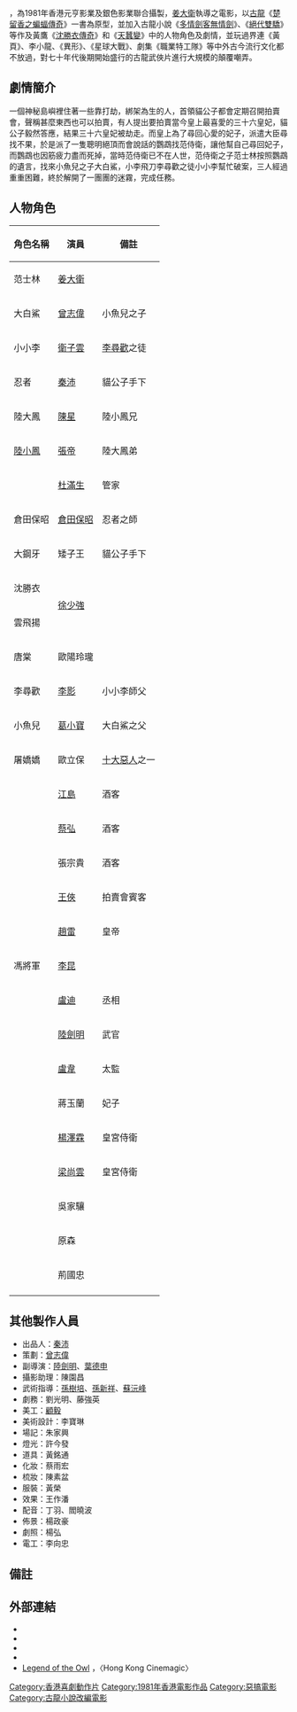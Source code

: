 {{Infobox Film
| name               = 貓頭鷹
| original_name      = ''{{lang|en|Legend of the Owl}}''
| image              = Legend of the Owl movie poster 1981.jpg
| caption            = 
| director           = [[姜大衛|姜大衛]]
| producer           = [[黎應就|黎應就]]
| producer_2         = 葉海青
| writer             = [[爾冬陞|爾小寶]] <br> [[陸劍明|陸劍明]]
| starring           = [[姜大衛|姜大衛]] <br> [[曾志偉|曾志偉]] <br> [[衛子雲|衛子雲]]
| production_supervisor = [[曾志偉|曾志偉]]
| music              = [[陳勳奇|陳勳奇]]
| cinematography     = [[羅雲城|羅雲城]]
| editing            = [[周國忠|周國忠]]
| production_company = [[香港元亨影業公司|香港元亨影業公司]] <br> [[香港銀色影業公司|香港銀色影業公司]]
| distributor        = 
| released           = {{HKG-1959}}：{{film date|1981|4|30}}<ref name="t001">[http://www.angelfire.com/home/bobic/HK_Movies/HK/hk1981c-b5.htm 香港電影票房 1981 〔華語電影〕]，〈香港電影票房全紀錄〉</ref>
| runtime            = 89 分鐘
| country            = {{英屬香港電影}}
| language           = 粵語
| budget             = 
| gross              = HK $1,572,670<ref name="t001" />
| preceded_by        = 
| followed_by        = 
| website            = 
| amg_id             = 
| imdb_id            = tt0082712
| cn_name            = 
| hk_name            = 
| tw_name            = 
}}

{{engname|《貓頭鷹》|''Legend of the Owl''}}，為1981年香港元亨影業及銀色影業聯合攝製，[[姜大衛|姜大衛]]執導之電影，以[[古龍|古龍]]《[[楚留香之蝙蝠傳奇|楚留香之蝙蝠傳奇]]》一書為原型，並加入古龍小說《[[多情劍客無情劍|多情劍客無情劍]]》、《[[絕代雙驕|絕代雙驕]]》等作及黃鷹《[[沈勝衣傳奇|沈勝衣傳奇]]》和《[[天蠶變|天蠶變]]》中的人物角色及劇情，並玩過界連《黃頁》、李小龍、《異形》、《星球大戰》、劇集《職業特工隊》等中外古今流行文化都不放過，對七十年代後期開始盛行的古龍武俠片進行大規模的顛覆嘲弄。

== 劇情簡介 ==
一個神秘島嶼裡住著一些靠打劫，綁架為生的人，首領貓公子都會定期召開拍賣會，聲稱甚麼東西也可以拍賣，有人提出要拍賣當今皇上最喜愛的三十六皇妃，貓公子毅然答應，結果三十六皇妃被劫走。而皇上為了尋回心愛的妃子，派遣大臣尋找不果，於是派了一隻聰明絕頂而會說話的鸚鵡找范侍衛，讓他幫自己尋回妃子，而鸚鵡也因筋疲力盡而死掉，當時范侍衛已不在人世，范侍衛之子范士林按照鸚鵡的遺言，找來小魚兒之子大白鯊，小李飛刀李尋歡之徒小小李幫忙破案，三人經過重重困難，終於解開了一團團的迷霧，完成任務。

== 人物角色 ==
{| class="wikitable" 
|- 
! 角色名稱 || 演員 || 備註
|- 
| 范士林 || [[姜大衛|姜大衛]] ||
|-
| 大白鯊 || [[曾志偉|曾志偉]] || 小魚兒之子
|-
| 小小李 || [[衛子雲|衛子雲]] || [[李尋歡|李尋歡]]之徒
|-
| 忍者 || [[秦沛|秦沛]] || 貓公子手下
|-
| 陸大鳳 || [[陳星_(演員)|陳星]] || 陸小鳳兄
|-
| [[陸小鳳|陸小鳳]] || [[張帝|張帝]]|| 陸大鳳弟
|-
| || [[杜滿生|杜滿生]] || 管家
|-
| 倉田保昭 || [[倉田保昭|倉田保昭]] || 忍者之師
|-
| 大鋼牙 || 矮子王 || 貓公子手下
|-
| 沈勝衣 ||rowspan=2| [[徐少強|徐少強]] ||
|-
| 雲飛揚 ||
|-
| 唐棠 || 歐陽玲瓏 ||
|-
| 李尋歡 || [[李影_(男演員)|李影]] || 小小李師父
|-
| 小魚兒 || [[葛小寶|葛小寶]] || 大白鯊之父
|-
| 屠嬌嬌 || 歐立保 || [[十大惡人|十大惡人]]之一
|-
| || [[江島_(演員)|江島]] || 酒客
|-
| || [[蔡弘|蔡弘]] || 酒客
|-
| || 張宗貴 || 酒客
|-
| || [[王俠_(演員)|王俠]] || 拍賣會賓客
|-
| || [[趙雷|趙雷]] || 皇帝
|-
| 馮將軍 || [[李昆|李昆]] ||
|-
| || [[盧迪|盧迪]] || 丞相
|-
| || [[陸劍明|陸劍明]] || 武官
|-
| || [[蘆葦_(演員)|盧韋]] || 太監
|-
| || 蔣玉蘭 || 妃子
|-
| || [[楊澤霖|楊澤霖]] || 皇宮侍衛
|-
| || [[梁尚雲|梁尚雲]] || 皇宮侍衛
|-
| || 吳家驤 ||
|-
| || 原森 ||
|-
| || 荊國忠 || 
|-
|}

== 其他製作人員 ==
*出品人：[[秦沛|秦沛]]
*策劃：[[曾志偉|曾志偉]]
*副導演：[[陸劍明|陸劍明]]、[[葉德申|葉德申]]
*攝影助理：陳園昌
*武術指導：[[孫樹培|孫樹培]]、[[孫新祥|孫新祥]]、[[蘇沅峰|蘇沅峰]]
*劇務：劉光明、藤強英
*美工：[[顧毅|顧毅]]
*美術設計：李寶琳
*場記：朱家興
*燈光：許今發
*道具：黃銘通 
*化妝：蔡雨宏
*梳妝：陳素盆
*服裝：黃榮
*效果：王作潘
*配音：丁羽、閻曉波
*佈景：楊政豪
*劇照：楊弘
*電工：李向忠

== 備註 ==
<references/>

== 外部連結 ==
*{{hkmdb title|6230|貓頭鷹}}
*{{Mtime|24117|貓頭鷹}}
*{{douban|title=貓頭鷹}}
*{{imdb title|0082712|貓頭鷹}}
*[http://www.hkcinemagic.com/en/movie.asp?id=871 Legend of the Owl] {{Wayback|url=http://www.hkcinemagic.com/en/movie.asp?id=871 |date=20191022144011 }}，〈Hong Kong Cinemagic〉

[[Category:香港喜劇動作片|Category:香港喜劇動作片]]
[[Category:1981年香港電影作品|Category:1981年香港電影作品]]
[[Category:惡搞電影|Category:惡搞電影]]
[[Category:古龍小說改編電影|Category:古龍小說改編電影]]